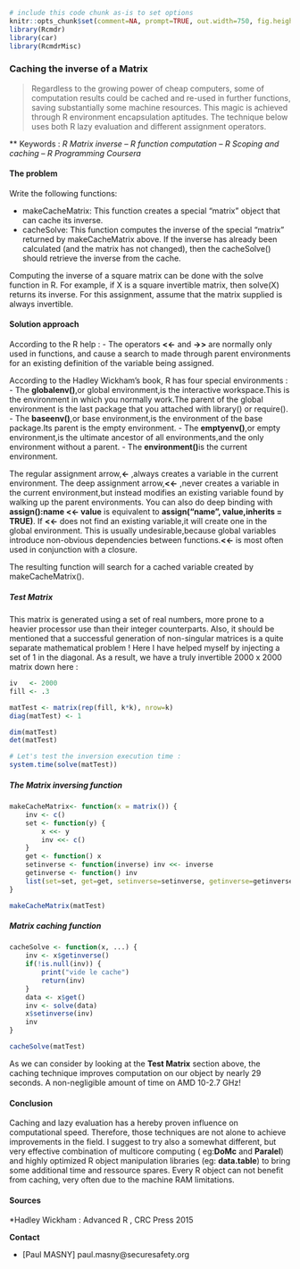 <!-- R Commander Markdown Template -->

```r
# include this code chunk as-is to set options
knitr::opts_chunk$set(comment=NA, prompt=TRUE, out.width=750, fig.height=8, fig.width=8)
library(Rcmdr)
library(car)
library(RcmdrMisc)
```

### Caching the inverse of a Matrix


> Regardless to the growing power of cheap computers, some of computation results could be cached and re-used in further functions, saving substantially some machine resources. This magic is achieved through R environment encapsulation aptitudes.
The technique below uses both R lazy evaluation and different assignment operators.

** Keywords : *R Matrix inverse* -- *R function computation* -- *R Scoping and caching* -- *R Programming Coursera*

#### The problem

Write the following functions:

- makeCacheMatrix: This function creates a special "matrix" object that can cache its inverse.
- cacheSolve: This function computes the inverse of the special "matrix" returned by makeCacheMatrix above. If the inverse has already been calculated (and the matrix has not changed), then the cacheSolve() should retrieve the inverse from the cache.

Computing the inverse of a square matrix can be done with the solve function in R. For example, if X is a square invertible matrix, then solve(X) returns its inverse. For this assignment, assume that the matrix supplied is always invertible.

#### Solution approach



According to the R help : 
- The operators **<<-** and **->>** are normally only used in functions, and cause a search to made through parent environments for an existing definition of the variable being assigned.

According to the Hadley Wickham's book, R has four special environments :
- The **globalenv()**,or global environment,is the interactive workspace.This is the environment in which you normally work.The parent of
the global environment is the last package that you attached with library() or require().
- The **baseenv()**,or base environment,is the environment of the base package.Its parent is the empty environment.
- The **emptyenv()**,or empty environment,is the ultimate ancestor of all environments,and the only environment without a parent.
- The **environment()**is the current environment.

The regular assignment arrow,**<-** ,always creates a variable in the current environment. The deep assignment arrow,**<<-** ,never creates a variable in the current environment,but instead modifies an existing variable found by walking up the parent environments. You can also do deep binding with **assign():name <<- value** is equivalent to **assign("name", value,inherits = TRUE)**.
If **<<-** does not find an existing variable,it will create one in the global environment. This is usually undesirable,because global variables introduce non-obvious dependencies between functions.**<<-** is most often used in conjunction with a closure.

The resulting function will search for a cached variable created by makeCacheMatrix().

##### Test Matrix

This matrix is generated using a set of real numbers, more prone to a heavier processor use than their integer counterparts.
Also, it should be mentioned that a successful generation of non-singular matrices is a quite separate mathematical problem !
Here I have helped myself by injecting a set of 1 in the diagonal. As a result, we have a truly invertible 2000 x 2000 matrix down here :  

```r

iv   <- 2000
fill <- .3

matTest <- matrix(rep(fill, k*k), nrow=k)
diag(matTest) <- 1

dim(matTest)
det(matTest)

# Let's test the inversion execution time :
system.time(solve(matTest))

```

##### The Matrix inversing function


```r

makeCacheMatrix<- function(x = matrix()) {
    inv <- c()
    set <- function(y) {
        x <<- y
        inv <<- c()
    }
    get <- function() x
    setinverse <- function(inverse) inv <<- inverse
    getinverse <- function() inv
    list(set=set, get=get, setinverse=setinverse, getinverse=getinverse)
}

makeCacheMatrix(matTest)

```


##### Matrix caching function

```r

cacheSolve <- function(x, ...) {
    inv <- x$getinverse()
    if(!is.null(inv)) {
        print("vide le cache")
        return(inv)
    }
    data <- x$get()
    inv <- solve(data)
    x$setinverse(inv)
    inv
}

cacheSolve(matTest)

```

As we can consider by looking at the **Test Matrix** section above, the caching technique improves computation on our object by nearly 29 seconds. A non-negligible amount of time on AMD 10-2.7 GHz!
 
#### Conclusion

Caching and lazy evaluation has a hereby proven influence on computational speed. Therefore, those techniques are not alone to achieve improvements in the field. 
I suggest to try also a somewhat different, but very effective combination of multicore computing ( eg:**DoMc** and **Paralel**) and highly optimized R object manipulation libraries (eg: **data.table**) to bring some additional time and ressource spares. Every R object can not benefit from caching, very often due to the machine RAM limitations.

#### Sources

*Hadley Wickham : Advanced R , CRC Press 2015

**Contact**

- [Paul MASNY] paul.masny@securesafety.org























